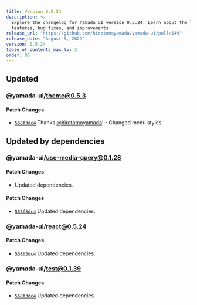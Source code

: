 ```yaml
---
title: Version 0.5.24
description: >-
  Explore the changelog for Yamada UI version 0.5.24. Learn about the latest
  features, bug fixes, and improvements.
release_url: "https://github.com/hirotomoyamada/yamada-ui/pull/149"
release_date: "August 5, 2023"
version: 0.5.24
table_of_contents_max_lv: 3
order: 86
---
```


## Updated

### @yamada-ui/theme@0.5.3

#### Patch Changes

- [`558f3dc4`](https://github.com/hirotomoyamada/yamada-ui/commit/558f3dc4d793cc47ab931f44a4e2cc88fb99041f) Thanks [@hirotomoyamada](https://github.com/hirotomoyamada)! - Changed menu styles.

## Updated by dependencies

### @yamada-ui/use-media-query@0.1.28

#### Patch Changes

- Updated dependencies.

#### Patch Changes

- [`558f3dc4`](https://github.com/hirotomoyamada/yamada-ui/commit/558f3dc4d793cc47ab931f44a4e2cc88fb99041f) Updated dependencies.

### @yamada-ui/react@0.5.24

#### Patch Changes

- [`558f3dc4`](https://github.com/hirotomoyamada/yamada-ui/commit/558f3dc4d793cc47ab931f44a4e2cc88fb99041f) Updated dependencies.

### @yamada-ui/test@0.1.39

#### Patch Changes

- [`558f3dc4`](https://github.com/hirotomoyamada/yamada-ui/commit/558f3dc4d793cc47ab931f44a4e2cc88fb99041f) Updated dependencies.
